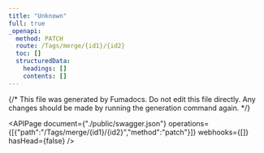 ```yaml
---
title: "Unknown"
full: true
_openapi:
  method: PATCH
  route: /Tags/merge/{id1}/{id2}
  toc: []
  structuredData:
    headings: []
    contents: []
---
```


{/* This file was generated by Fumadocs.
Do not edit this file directly. Any changes should be made by running the generation command again. */}

<APIPage document={"./public/swagger.json"} operations={[{"path":"/Tags/merge/{id1}/{id2}","method":"patch"}]} webhooks={[]} hasHead={false} />